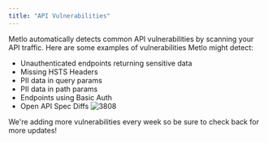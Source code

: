 ```yaml
---
title: "API Vulnerabilities"
---
```


Metlo automatically detects common API vulnerabilities by scanning your API
traffic. Here are some examples of vulnerabilities Metlo might detect:

- Unauthenticated endpoints returning sensitive data
- Missing HSTS Headers
- PII data in query params
- PII data in path params
- Endpoints using Basic Auth
- Open API Spec Diffs
  ![3808](/images/f7fd72e-Screenshot_2022-11-26_at_8.53.19_PM.png "Screenshot 2022-11-26 at 8.53.19 PM.png")

<Note>
  We're adding more vulnerabilities every week so be sure to check back for more
  updates!
</Note>
